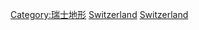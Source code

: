 {{Commons cat|Valleys of Switzerland}}

[[Category:瑞士地形|Category:瑞士地形]]
[[Category:各国谷地|Switzerland]]
[[Category:歐洲各國谷地|Switzerland]]